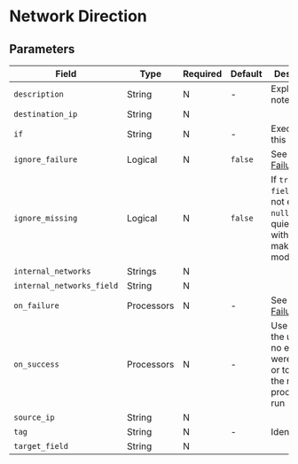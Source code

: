
# Network Direction

## Parameters

|Field|Type|Required|Default|Description|
|---|---|---|---|---|
|`description`|String|N|-|Explanatory note|
|`destination_ip`|String|N|||
|`if`|String|N|-|Execute on this condition|
|`ignore_failure`|Logical|N|`false`|See [Handling Failures](../handling-failures.mdx)|
|`ignore_missing`|Logical|N|`false`|If `true` and `field` does not exist or is `null`, exit quietly without making any modifications|
|`internal_networks`|Strings|N|||
|`internal_networks_field`|String|N|||
|`on_failure`|Processors|N|-|See [Handling Failures](../handling-failures.mdx)|
|`on_success`|Processors|N|-|Use to inform the user that no errors were raised or to specify the next processor to run|
|`source_ip`|String|N|||
|`tag`|String|N|-|Identifier|
|`target_field`|String|N|||
